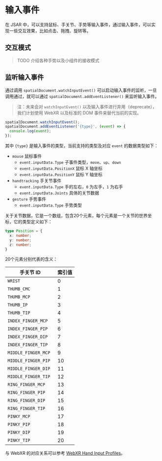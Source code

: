 # 输入事件

在 JSAR 中，可以支持鼠标、手关节、手势等输入事件，通过输入事件，可以实现一些交互效果，比如点击、拖拽、旋转等。

## 交互模式

> TODO 介绍各种手势以及小组件的接收模式

## 监听输入事件

通过调用 `spatialDocument.watchInputEvent()` 可以启动输入事件的监听，一旦调用通过，就可以通过 `spatialDocument.addEventListener()` 来监听输入事件。

> 注：未来会对 `watchInputEvent()` 以及输入事件进行弃用（deprecate），我们计划使用 WebXR 以及标准的 DOM 事件来替代当前的实现。

```typescript
spatialDocument.watchInputEvent();
spatialDocument.addEventListener('{type}', (event) => {
  console.log(event);
});
```

其中 `{type}` 是输入事件的类型，当前支持的类型及对应 `event` 的数据类型如下：

- `mouse` 鼠标事件
  - `event.inputData.Type` 子事件类型，`move`、`up`、`down`
  - `event.inputData.PositionX` 鼠标 X 轴坐标
  - `event.inputData.PositionY` 鼠标 Y 轴坐标
- `handtracking` 手关节事件
  - `event.inputData.Type` 手的左右，`0` 为左手，`1` 为右手
  - `event.inputData.Joints` 具体的关节数据
- `gesture` 手势事件
  - `event.inputData.Type` 手势类型

关于关节数据，它是一个数组，包含20个元素，每个元素是一个关节的世界坐标，它的类型定义如下：

```typescript
type Position = {
  x: number;
  y: number;
  z: number;
}
```

20个元素分别代表的含义：

| 手关节 ID | 索引值 |
| --- | --- |
| `WRIST` | 0 |
| `THUMB_CMC` | 1 |
| `THUMB_MCP` | 2 |
| `THUMB_IP` | 3 |
| `THUMB_TIP` | 4 |
| `INDEX_FINGER_MCP` | 5 |
| `INDEX_FINGER_PIP` | 6 |
| `INDEX_FINGER_DIP` | 7 |
| `INDEX_FINGER_TIP` | 8 |
| `MIDDLE_FINGER_MCP` | 9 |
| `MIDDLE_FINGER_PIP ` | 10 |
| `MIDDLE_FINGER_DIP ` | 11 |
| `MIDDLE_FINGER_TIP ` | 12 |
| `RING_FINGER_MCP ` | 13 |
| `RING_FINGER_PIP ` | 14 |
| `RING_FINGER_DIP ` | 15 |
| `RING_FINGER_TIP ` | 16 |
| `PINKY_MCP ` | 17 |
| `PINKY_PIP ` | 18 |
| `PINKY_DIP ` | 19 |
| `PINKY_TIP ` | 20 |

与 WebXR 的对应关系可以参考 [WebXR Hand Input Profiles](https://immersive-web.github.io/webxr-hand-input/#hand-joints)。
